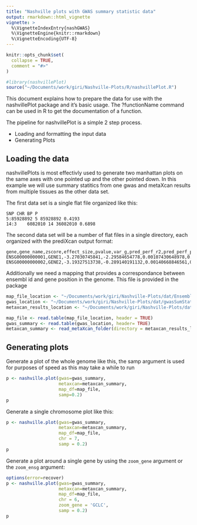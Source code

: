```yaml
---
title: "Nashville plots with GWAS summary statistic data"
output: rmarkdown::html_vignette
vignette: >
  %\VignetteIndexEntry{nashGWAS}
  %\VignetteEngine{knitr::rmarkdown}
  %\VignetteEncoding{UTF-8}
---
```


```r
knitr::opts_chunk$set(
  collapse = TRUE,
  comment = "#>"
)
```

```r
#library(nashvillePlot)
source("~/Documents/work/giri/Nashville-Plots/R/nashvillePlot.R")
```
This document explains how to prepare the data for use with the nashvillePlot package and it's basic usage. The ?functionName command can be used in R to get the documentation of a function.

The pipeline for nashvillePlot is a simple 2 step process.

* Loading and formatting the input data
* Generating Plots

## Loading the data
nashvillePlots is most effectivly used to generate two manhattan plots on the same axes with one pointed up and the other pointed down. In this example we will use summary statitics from one gwas and metaXcan results from multiple tissues as the other data set.

The first data set is a single flat file organized like this:
````
SNP CHR BP P
5:85928892 5 85928892 0.4193
14:3    6082010 14 36082010 0.6898
````
The second data set will be a number of flat files in a single directory, each organized with the prediXcan output format:
````
gene,gene_name,zscore,effect_size,pvalue,var_g,pred_perf_r2,pred_perf_pval,pred_perf_qval,n_snps_used,n_snps_in_cov,n_snps_in_model
ENSG00000000001,GENE1,-3.27030745841,-2.29584654778,0.00107430648978,0.00115464606277,0.0929513588404,0.00629507630264,0.0191335645147,3,3,3
ENSG00000000002,GENE2,-3.19327513738,-0.289140191132,0.00140668846561,0.0650699112346,0.0991286399518,0.00471228984588,0.0154733809867,57,58,58
````

Additionally we need a mapping that provides a correspondance between ensembl id and gene position in the genome. This file is provided in the package


````r
map_file_location <- "~/Documents/work/giri/Nashville-Plots/dat/EnsemblBuild37map.txt"
gwas_location <- "~/Documents/work/giri/Nashville-Plots/dat/gwasSumStats.txt"
metaxcan_results_location <- "~/Documents/work/giri/Nashville-Plots/dat/"

map_file <- read.table(map_file_location, header = TRUE)
gwas_summary <- read.table(gwas_location, header= TRUE)
metaxcan_summary <- read_metaXcan_folder(directory = metaxcan_results_location, map = map_file_location)
````

## Generating plots 
Generate a plot of the whole genome like this, the samp argument is used for purposes of speed as this may take a while to run
````r
p <- nashville.plot(gwas=gwas_summary, 
                    metaxcan=metaxcan_summary, 
                    map_df=map_file,
                    samp=0.2)
p
````
Generate a single chromosome plot like this:
````r
p <- nashville.plot(gwas=gwas_summary, 
                    metaxcan=metaxcan_summary, 
                    map_df=map_file,
                    chr = 7,
                    samp = 0.2)
p
````
Generate a plot around a single gene by using the `zoom_gene` argument or the `zoom_ensg` argument:
````r
options(error=recover)
p <- nashville.plot(gwas=gwas_summary, 
                    metaxcan=metaxcan_summary, 
                    map_df=map_file,
                    chr = 6,
                    zoom_gene = 'GCLC',
                    samp = 0.2)
p
````
